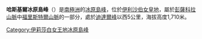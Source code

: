 {{coord|83|24|S|51|45|W|source:GNIS|display=title}}

'''哈斯基爾冰原島峰'''（{{lang-en|Haskill Nunatak}}）是[[南極洲|南極洲]]的[[冰原島峰|冰原島峰]]，位於[[伊利沙伯女皇地|伊利沙伯女皇地]]，屬於[[彭薩科拉山脈|彭薩科拉山脈]]中[[福里斯特爾山脈|福里斯特爾山脈]]的一部分，處於[[迪達爾峰|迪達爾峰]]以西5公里，海拔高度1,710米。

{{DEFAULTSORT:Haskill Nunatak}}
[[Category:伊莉莎白女王地冰原島峰|Category:伊莉莎白女王地冰原島峰]]


{{QueenElizabethLand-geo-stub}}